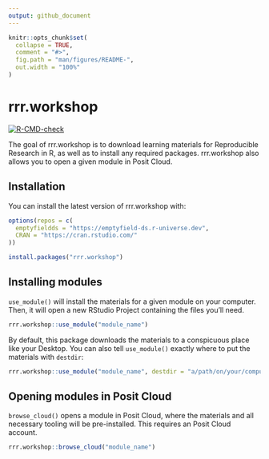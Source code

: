 ```yaml
---
output: github_document
---
```


<!-- README.md is generated from README.Rmd. Please edit that file -->

```r
knitr::opts_chunk$set(
  collapse = TRUE,
  comment = "#>",
  fig.path = "man/figures/README-",
  out.width = "100%"
)
```

# rrr.workshop

<!-- badges: start -->
[![R-CMD-check](https://github.com/emptyfield-ds/rrr.workshop/actions/workflows/R-CMD-check.yaml/badge.svg)](https://github.com/emptyfield-ds/rrr.workshop/actions/workflows/R-CMD-check.yaml)
<!-- badges: end -->

The goal of rrr.workshop is to download learning materials for Reproducible Research in R, as well as to install any required packages. rrr.workshop also allows you to open a given module in Posit Cloud.

## Installation

You can install the latest version of rrr.workshop with:

``` r
options(repos = c(
  emptyfieldds = "https://emptyfield-ds.r-universe.dev",
  CRAN = "https://cran.rstudio.com/"
))

install.packages("rrr.workshop")
```

## Installing modules

`use_module()` will install the materials for a given module on your computer. Then, it will open a new RStudio Project containing the files you'll need.

``` r
rrr.workshop::use_module("module_name")
```

By default, this package downloads the materials to a conspicuous place like your Desktop. You can also tell `use_module()` exactly where to put the materials with `destdir`:

``` r
rrr.workshop::use_module("module_name", destdir = "a/path/on/your/computer")
```

## Opening modules in Posit Cloud

`browse_cloud()` opens a module in Posit Cloud, where the materials and all necessary tooling will be pre-installed. This requires an Posit Cloud account.

``` r
rrr.workshop::browse_cloud("module_name")
```

